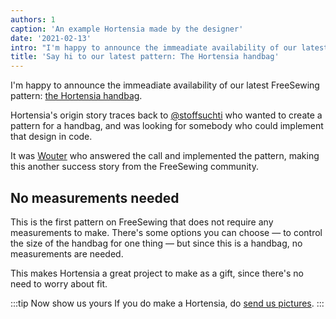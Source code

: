 ```yaml
---
authors: 1
caption: 'An example Hortensia made by the designer'
date: '2021-02-13'
intro: "I'm happy to announce the immeadiate availability of our latest FreeSewing pattern: the Hortensia handbag ."
title: 'Say hi to our latest pattern: The Hortensia handbag'
---
```


I'm happy to announce the immeadiate availability of our latest FreeSewing
pattern: [the Hortensia handbag](/designs/hortensia/).

<!-- truncate -->

Hortensia's origin story traces back to
[@stoffsuchti](https://twitter.com/stoffsuchti) who wanted to create a pattern
for a handbag, and was looking for somebody who could implement that design in
code.

It was [Wouter](https://github.com/woutervdub) who answered the call and
implemented the pattern, making this another success story from the FreeSewing
community.

## No measurements needed

This is the first pattern on FreeSewing that does not require any measurements
to make. There's some options you can choose — to control the size of the
handbag for one thing — but since this is a handbag, no measurements are
needed.

This makes Hortensia a great project to make as a gift, since there's no need
to worry about fit.

:::tip
Now show us yours If you do make a Hortensia, do [send us
pictures](https://discord.freesewing.org/).
:::
